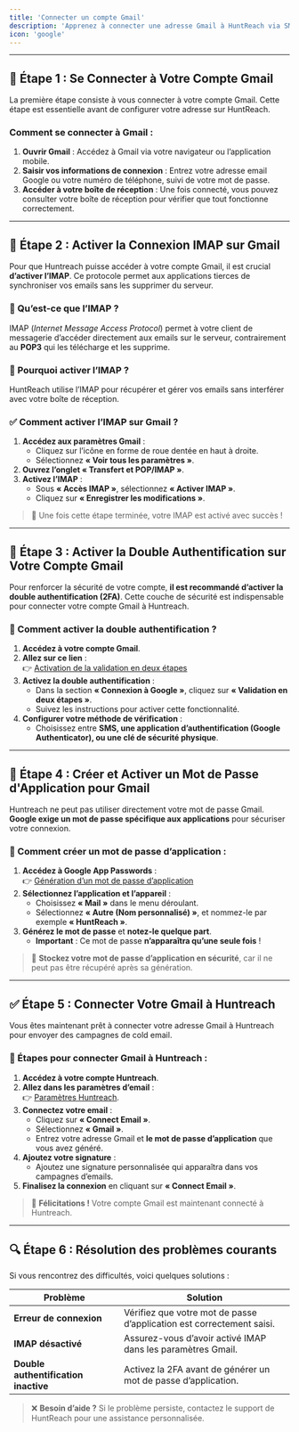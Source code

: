 ```yaml
---
title: 'Connecter un compte Gmail'
description: 'Apprenez à connecter une adresse Gmail à HuntReach via SMTP/IMAP en toute sécurité.'
icon: 'google'
---
```


---

## 🔗 Étape 1 : Se Connecter à Votre Compte Gmail

La première étape consiste à vous connecter à votre compte Gmail. Cette étape est essentielle avant de configurer votre adresse sur HuntReach.

### Comment se connecter à Gmail :

1. **Ouvrir Gmail** : Accédez à Gmail via votre navigateur ou l’application mobile.
2. **Saisir vos informations de connexion** : Entrez votre adresse email Google ou votre numéro de téléphone, suivi de votre mot de passe.
3. **Accéder à votre boîte de réception** : Une fois connecté, vous pouvez consulter votre boîte de réception pour vérifier que tout fonctionne correctement.

---

## 📝 Étape 2 : Activer la Connexion IMAP sur Gmail

Pour que Huntreach puisse accéder à votre compte Gmail, il est crucial **d’activer l’IMAP**. Ce protocole permet aux applications tierces de synchroniser vos emails sans les supprimer du serveur.

### 📌 Qu’est-ce que l’IMAP ?

IMAP (_Internet Message Access Protocol_) permet à votre client de messagerie d’accéder directement aux emails sur le serveur, contrairement au **POP3** qui les télécharge et les supprime.

### 🚀 Pourquoi activer l’IMAP ?

HuntReach utilise l’IMAP pour récupérer et gérer vos emails sans interférer avec votre boîte de réception.

### ✅ Comment activer l’IMAP sur Gmail ?

1. **Accédez aux paramètres Gmail** :
   - Cliquez sur l’icône en forme de roue dentée en haut à droite.
   - Sélectionnez **« Voir tous les paramètres »**.
2. **Ouvrez l’onglet « Transfert et POP/IMAP »**.
3. **Activez l’IMAP** :
   - Sous **« Accès IMAP »**, sélectionnez **« Activer IMAP »**.
   - Cliquez sur **« Enregistrer les modifications »**.

> 🎉 Une fois cette étape terminée, votre IMAP est activé avec succès !

---

## 🔐 Étape 3 : Activer la Double Authentification sur Votre Compte Gmail

Pour renforcer la sécurité de votre compte, **il est recommandé d’activer la double authentification (2FA)**. Cette couche de sécurité est indispensable pour connecter votre compte Gmail à Huntreach.

### 🔑 Comment activer la double authentification ?

1. **Accédez à votre compte Gmail**.
2. **Allez sur ce lien** :  
   👉 [Activation de la validation en deux étapes](https://myaccount.google.com/signinoptions/two-step-verification)
3. **Activez la double authentification** :
   - Dans la section **« Connexion à Google »**, cliquez sur **« Validation en deux étapes »**.
   - Suivez les instructions pour activer cette fonctionnalité.
4. **Configurer votre méthode de vérification** :
   - Choisissez entre **SMS, une application d’authentification (Google Authenticator), ou une clé de sécurité physique**.

---

## 🔑 Étape 4 : Créer et Activer un Mot de Passe d'Application pour Gmail

Huntreach ne peut pas utiliser directement votre mot de passe Gmail. **Google exige un mot de passe spécifique aux applications** pour sécuriser votre connexion.

### 🎯 Comment créer un mot de passe d’application :

1. **Accédez à Google App Passwords** :  
   👉 [Génération d’un mot de passe d’application](https://myaccount.google.com/apppasswords)
2. **Sélectionnez l’application et l’appareil** :
   - Choisissez **« Mail »** dans le menu déroulant.
   - Sélectionnez **« Autre (Nom personnalisé) »**, et nommez-le par exemple **« HuntReach »**.
3. **Générez le mot de passe** et **notez-le quelque part**.
   - **Important** : Ce mot de passe **n’apparaîtra qu’une seule fois** !

> 🔐 **Stockez votre mot de passe d’application en sécurité**, car il ne peut pas être récupéré après sa génération.

---

## ✅ Étape 5 : Connecter Votre Gmail à Huntreach

Vous êtes maintenant prêt à connecter votre adresse Gmail à Huntreach pour envoyer des campagnes de cold email.

### 📌 Étapes pour connecter Gmail à Huntreach :

1. **Accédez à votre compte Huntreach**.
2. **Allez dans les paramètres d’email** :  
   👉 [Paramètres Huntreach](https://app.huntreach.com/dashboard/settings/emails).
3. **Connectez votre email** :
   - Cliquez sur **« Connect Email »**.
   - Sélectionnez **« Gmail »**.
   - Entrez votre adresse Gmail et **le mot de passe d’application** que vous avez généré.
4. **Ajoutez votre signature** :
   - Ajoutez une signature personnalisée qui apparaîtra dans vos campagnes d’emails.
5. **Finalisez la connexion** en cliquant sur **« Connect Email »**.

> 🎉 **Félicitations !** Votre compte Gmail est maintenant connecté à Huntreach.

---

## 🔍 Étape 6 : Résolution des problèmes courants

Si vous rencontrez des difficultés, voici quelques solutions :

| Problème                             | Solution                                                              |
| ------------------------------------ | --------------------------------------------------------------------- |
| **Erreur de connexion**              | Vérifiez que votre mot de passe d’application est correctement saisi. |
| **IMAP désactivé**                   | Assurez-vous d’avoir activé IMAP dans les paramètres Gmail.           |
| **Double authentification inactive** | Activez la 2FA avant de générer un mot de passe d’application.        |

> ❌ **Besoin d’aide ?** Si le problème persiste, contactez le support de HuntReach pour une assistance personnalisée.
